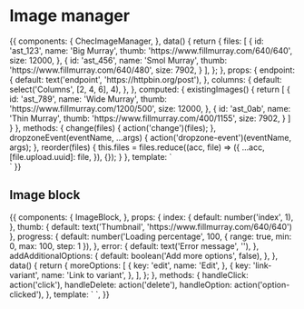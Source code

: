 
<Meta title="Form fields/Image manager" component={ChecImageManager} />

# Image manager

<Props of={ChecImageManager} />

<Preview>
  <Story name="Default">
    {{
      components: {
        ChecImageManager,
      },
      data() {
        return {
          files: [
            {
              id: 'ast_123',
              name: 'Big Murray',
              thumb: 'https://www.fillmurray.com/640/640',
              size: 12000,
            },
            {
              id: 'ast_456',
              name: 'Smol Murray',
              thumb: 'https://www.fillmurray.com/640/480',
              size: 7902,
            }
          ],
        };
      },
      props: {
        endpoint: {
          default: text('endpoint', 'https://httpbin.org/post'),
        },
        columns: {
          default: select('Columns', [2, 4, 6], 4),
        },
      },
      computed: {
        existingImages() {
          return [
            {
              id: 'ast_789',
              name: 'Wide Murray',
              thumb: 'https://www.fillmurray.com/1200/500',
              size: 12000,
            },
            {
              id: 'ast_0ab',
              name: 'Thin Murray',
              thumb: 'https://www.fillmurray.com/400/1155',
              size: 7902,
            }
          ]
        }
      },
      methods: {
        change(files) {
          action('change')(files);
        },
        dropzoneEvent(eventName, ...args) {
          action('dropzone-event')(eventName, args);
        },
        reorder(files) {
          this.files = files.reduce((acc, file) => ({
            ...acc,
            [file.upload.uuid]: file,
          }), {});
        }
      },
      template: `
        <div class="p-16 flex justify-center max-w-6xl mx-auto w-full h-full bg-white py-20">
          <ChecImageManager
            footnote="PNG, JPG, & GIFS accepted"
            v-model="files"
            :columns="columns"
            :image-gallery="existingImages"
            :endpoint="endpoint"
            @reorder="reorder"
            @dropzone-event="dropzoneEvent"
            @change="change"
          />
        </div>`
    }}
  </Story>
</Preview>

## Image block

<Props of={ImageBlock} />

<Preview>
  <Story name="Image block">
    {{
      components: {
        ImageBlock,
      },
      props: {
        index: {
          default: number('index', 1),
        },
        thumb: {
          default: text('Thumbnail', 'https://www.fillmurray.com/640/640')
        },
        progress: {
          default: number('Loading percentage', 100, { range: true, min: 0, max: 100, step: 1 }),
        },
        error: {
          default: text('Error message', ''),
        },
        addAdditionalOptions: {
          default: boolean('Add more options', false),
        },
      },
      data() {
        return {
          moreOptions: [
            {
              key: 'edit',
              name: 'Edit',
            },
            {
              key: 'link-variant',
              name: 'Link to variant',
            },
          ],
        };
      },
      methods: {
        handleClick: action('click'),
        handleDelete: action('delete'),
        handleOption: action('option-clicked'),
      },
      template: `
        <ImageBlock
          class="mx-auto w-1/4 mt-2"
          :index="index"
          :image-options="addAdditionalOptions ? moreOptions : []"
          :thumbnail="thumb"
          :loading="progress < 100"
          :progress="progress"
          :error="error.length > 0"
          :error-message="error"
          @click="handleClick"
          @remove="handleDelete"
          @option-selected="handleOption"
        />
      `,
    }}
  </Story>
</Preview>
